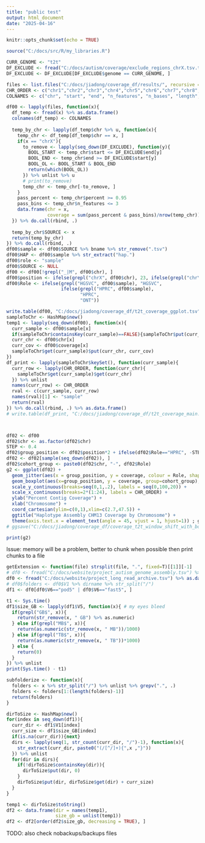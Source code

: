 ---
title: "public test"
output: html_document
date: "2025-04-16"
---

```{r setup, include=FALSE}
knitr::opts_chunk$set(echo = TRUE)
```

```{r}
source("C:/docs/src/R/my_libraries.R")
```







```{r}
CURR_GENOME <- "t2t"
DF_EXCLUDE <- fread("C:/docs/autism/coverage/exclude_regions_chrX.tsv.txt") %>% as.data.frame()
DF_EXCLUDE <- DF_EXCLUDE[DF_EXCLUDE$genome == CURR_GENOME, ]

files <- list.files("C:/docs/jiadong/coverage_df/results/", recursive = TRUE, full.names = TRUE, pattern = ".tsv")
CHR_ORDER <- c("chr1","chr2","chr3","chr4","chr5","chr6","chr7","chr8","chr9","chr10","chr11","chr12","chr13","chr14","chr15","chr16","chr17","chr18","chr19","chr20","chr21","chr22", "chrX", "chrY")
COLNAMES <- c("chr", "start", "end", "n_features", "n_bases", "length", "percent")

df00 <- lapply(files, function(x){
  df_temp <- fread(x) %>% as.data.frame()
  colnames(df_temp) <- COLNAMES
  
  temp_by_chr <- lapply(df_temp$chr %>% u, function(x){
    temp_chr <- df_temp[df_temp$chr == x, ]
    if(x == "chrX"){
      to_remove <- lapply(seq_down(DF_EXCLUDE), function(y){
        BOOL_START <- temp_chr$start <= DF_EXCLUDE$end[y]
        BOOL_END <- temp_chr$end >= DF_EXCLUDE$start[y]
        BOOL_OL <- BOOL_START & BOOL_END
        return(which(BOOL_OL))
      }) %>% unlist %>% u
      # print(to_remove)
      temp_chr <- temp_chr[-to_remove, ]
    }
    pass_percent <- temp_chr$percent >= 0.95
    pass_bins <- temp_chr$n_features <= 3
    data.frame(chr = x,
               coverage = sum(pass_percent & pass_bins)/nrow(temp_chr))
  }) %>% do.call(rbind, .)
  
  temp_by_chr$SOURCE <- x
  return(temp_by_chr)
}) %>% do.call(rbind, .)
df00$sample <- df00$SOURCE %>% bname %>% str_remove(".tsv")
df00$HAP <- df00$sample %>% str_extract("hap.")
df00$role <- "sample"
df00$SOURCE <- NULL
df00 <- df00[!grepl("_|M", df00$chr), ]
df00$position <- ifelse(grepl("chrX", df00$chr), 23, ifelse(grepl("chrY", df00$chr), 24, str_remove(df00$chr, "chr"))) %>% as.numeric()
df00$Role <- ifelse(grepl("HGSVC", df00$sample), "HGSVC", 
                    ifelse(grepl("HPRC", df00$sample), 
                           "HPRC", 
                           "ONT"))

write.table(df00, "C:/docs/jiadong/coverage_df/t2t_coverage_ggplot.tsv", sep="\t", col.names = TRUE, row.names = FALSE, quote=FALSE)
sampleToChr <- HashMap$new()
temp1 <- lapply(seq_down(df00), function(x){
  curr_sample <- df00$sample[x]
  if(sampleToChr$containsKey(curr_sample)==FALSE){sampleToChr$put(curr_sample, HashMap$new())}
  curr_chr <- df00$chr[x]
  curr_cov <- df00$coverage[x]
  sampleToChr$get(curr_sample)$put(curr_chr, curr_cov)
})
df_print <- lapply(sampleToChr$keySet(), function(curr_sample){
  curr_row <- lapply(CHR_ORDER, function(curr_chr){
    sampleToChr$get(curr_sample)$get(curr_chr)
  }) %>% unlist
  names(curr_row) <- CHR_ORDER
  rval <- c(curr_sample, curr_row)
  names(rval)[1] <- "sample"
  return(rval)
}) %>% do.call(rbind, .) %>% as.data.frame()
# write.table(df_print, "C:/docs/jiadong/coverage_df/t2t_coverage_main.tsv", sep="\t", col.names = TRUE, row.names = FALSE, quote=FALSE)



df02 <- df00
df02$chr <- as.factor(df02$chr)
STEP <- 0.4
df02$group_position <- df02$position*2 + ifelse(df02$Role=="HPRC", -STEP, ifelse(df02$Role=="HGSVC", 0, STEP))
df02 <- df02[sample(seq_down(df02)), ]
df02$cohort_group <- paste0(df02$chr, "-", df02$Role)
g2 <- ggplot(df02) +
  geom_jitter(aes(x = group_position, y = coverage, colour = Role, shape = HAP), width = 0.1, height = 0.004, alpha=0.8) +
  geom_boxplot(aes(x=group_position, y = coverage, group=cohort_group), alpha = 0.5, outlier.shape = NA) +
  scale_y_continuous(breaks=seq(0,1,.2), labels = seq(0,100,20)) + 
  scale_x_continuous(breaks=2*(1:24), labels = CHR_ORDER) + 
  ylab("Percent Contig Coverage") + 
  xlab("Chromosome") +
  coord_cartesian(ylim=c(0,1),xlim=c(2.7,47.5)) + 
  ggtitle("Haplotype Assembly CHM13 Coverage by Chromosome") + 
  theme(axis.text.x = element_text(angle = 45, vjust = 1, hjust=1)) ; g2
# ggsave("C:/docs/jiadong/coverage_df/coverage_t2t_window_shift_with_box.pdf", g2, width = 18, height = 7, units = "in")

print(g2)
```


Issue: memory will be a problem, better to chunk when possible then print chunks to a file

```{r}
getExtension <- function(file) strsplit(file, ".", fixed=T)[[1]][-1]
# df0 <- fread("C:/docs/website/project_autism_genome_assembly.tsv") %>% as.data.frame()
df0 <- fread("C:/docs/website/project_long_read_archive.tsv") %>% as.data.frame()
# df0$folders <- df0$V1 %>% dirname %>% str_split("/")
df1 <- df0[df0$V6=="pod5" | df0$V6=="fast5", ]

t1 <- Sys.time()
df1$size_GB <- lapply(df1$V5, function(x){ # my eyes bleed
  if(grepl("GB$", x)){
    return(str_remove(x, " GB") %>% as.numeric)
  } else if(grepl("MB$", x)){
    return(as.numeric(str_remove(x, " MB"))/1000)
  } else if(grepl("TB$", x)){
    return(as.numeric(str_remove(x, " TB"))*1000)
  } else {
    return(0)
  }
}) %>% unlist
print(Sys.time() - t1)

subfolderize <- function(x){
  folders <- x %>% str_split("/") %>% unlist %>% grepv(".", .)
  folders <- folders[1:(length(folders)-1)]
  return(folders)  
}

dirToSize <- HashMap$new()
for(index in seq_down(df1)){
  curr_dir <- df1$V1[index]
  curr_size <- df1$size_GB[index]
  if(is.na(curr_dir)){next}
  dirs <- lapply(seq(1, str_count(curr_dir, "/")-1), function(x){
    str_extract(curr_dir, paste0("(/[^/]+){",x ,"}"))
  }) %>% unlist
  for(dir in dirs){
    if(!dirToSize$containsKey(dir)){
      dirToSize$put(dir, 0)
    } 
    dirToSize$put(dir, dirToSize$get(dir) + curr_size)
  }
}

temp1 <- dirToSize$toString() 
df2 <- data.frame(dir = names(temp1),
                  size_gb = unlist(temp1))
df2 <- df2[order(df2$size_gb, decreasing = TRUE), ]

```








TODO: also check nobackups/backups files
